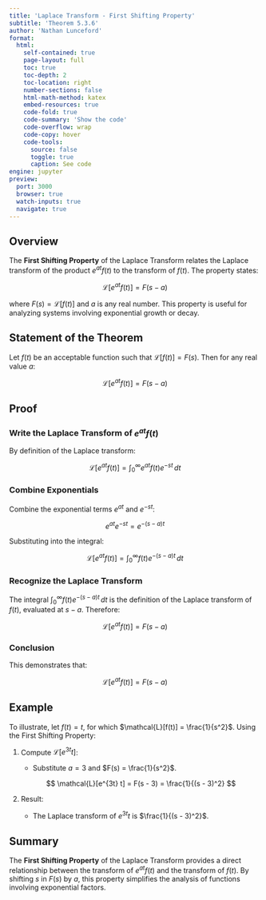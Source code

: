 ```yaml
---
title: 'Laplace Transform - First Shifting Property'
subtitle: 'Theorem 5.3.6'
author: 'Nathan Lunceford'
format:
  html:
    self-contained: true
    page-layout: full
    toc: true
    toc-depth: 2
    toc-location: right
    number-sections: false
    html-math-method: katex
    embed-resources: true
    code-fold: true
    code-summary: 'Show the code'
    code-overflow: wrap
    code-copy: hover
    code-tools:
      source: false
      toggle: true
      caption: See code
engine: jupyter
preview:
  port: 3000
  browser: true
  watch-inputs: true
  navigate: true
---
```


## **Overview**

The **First Shifting Property** of the Laplace Transform relates the Laplace transform of the product $e^{at} f(t)$ to the transform of $f(t)$. The property states:

$$
\mathcal{L}[e^{at} f(t)] = F(s - a)
$$

where $F(s) = \mathcal{L}[f(t)]$ and $a$ is any real number. This property is useful for analyzing systems involving exponential growth or decay.

## **Statement of the Theorem**

Let $f(t)$ be an acceptable function such that $\mathcal{L}[f(t)] = F(s)$. Then for any real value $a$:

$$
\mathcal{L}[e^{at} f(t)] = F(s - a)
$$

## **Proof**

### **Write the Laplace Transform of $e^{at} f(t)$**

By definition of the Laplace transform:

$$
\mathcal{L}[e^{at} f(t)] = \int_0^\infty e^{at} f(t) e^{-st} \, dt
$$

### **Combine Exponentials**

Combine the exponential terms $e^{at}$ and $e^{-st}$:

$$
e^{at} e^{-st} = e^{-(s - a)t}
$$

Substituting into the integral:

$$
\mathcal{L}[e^{at} f(t)] = \int_0^\infty f(t) e^{-(s - a)t} \, dt
$$

### **Recognize the Laplace Transform**

The integral $\int_0^\infty f(t) e^{-(s - a)t} \, dt$ is the definition of the Laplace transform of $f(t)$, evaluated at $s - a$. Therefore:

$$
\mathcal{L}[e^{at} f(t)] = F(s - a)
$$

### **Conclusion**

This demonstrates that:

$$
\mathcal{L}[e^{at} f(t)] = F(s - a)
$$

## **Example**

To illustrate, let $f(t) = t$, for which $\mathcal{L}[f(t)] = \frac{1}{s^2}$. Using the First Shifting Property:

1. Compute $\mathcal{L}[e^{3t} t]$:

   - Substitute $a = 3$ and $F(s) = \frac{1}{s^2}$.

   $$
   \mathcal{L}[e^{3t} t] = F(s - 3) = \frac{1}{(s - 3)^2}
   $$

2. Result:
   - The Laplace transform of $e^{3t} t$ is $\frac{1}{(s - 3)^2}$.

## **Summary**

The **First Shifting Property** of the Laplace Transform provides a direct relationship between the transform of $e^{at} f(t)$ and the transform of $f(t)$. By shifting $s$ in $F(s)$ by $a$, this property simplifies the analysis of functions involving exponential factors.
